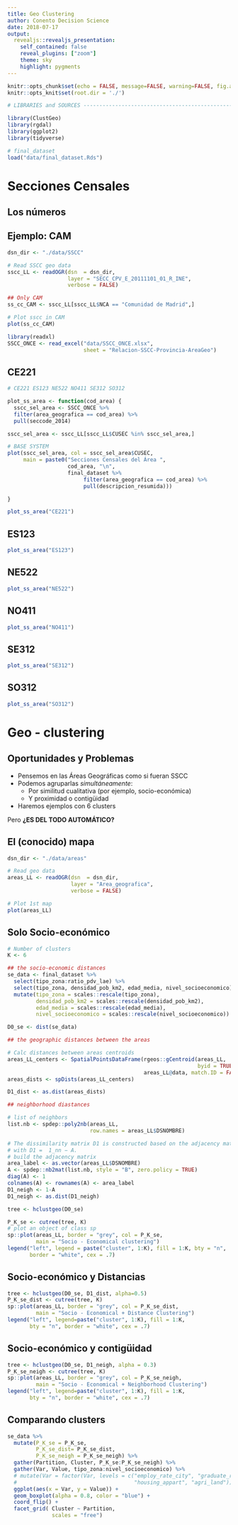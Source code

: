 ```yaml
---
title: Geo Clustering
author: Conento Decision Science
date: 2018-07-17
output: 
  revealjs::revealjs_presentation:
    self_contained: false
    reveal_plugins: ["zoom"]
    theme: sky
    highlight: pygments
---
```


```r
knitr::opts_chunk$set(echo = FALSE, message=FALSE, warning=FALSE, fig.align='center')
knitr::opts_knit$set(root.dir = './')
```


```r
# LIBRARIES and SOURCES ---------------------------------------------------

library(ClustGeo)
library(rgdal)
library(ggplot2)
library(tidyverse)
```

```r
# final_dataset
load("data/final_dataset.Rds")
```



# Secciones Censales

## Los números

## Ejemplo: CAM
```r
dsn_dir <- "./data/SSCC"

# Read SSCC geo data
sscc_LL <- readOGR(dsn  = dsn_dir, 
                   layer = "SECC_CPV_E_20111101_01_R_INE",
                   verbose = FALSE)

## Only CAM
ss_cc_CAM <- sscc_LL[sscc_LL$NCA == "Comunidad de Madrid",]

# Plot sscc in CAM
plot(ss_cc_CAM)
```

```r
library(readxl)
SSCC_ONCE <- read_excel("data/SSCC_ONCE.xlsx", 
                        sheet = "Relacion-SSCC-Provincia-AreaGeo")
```

## CE221
```r
# CE221 ES123 NE522 NO411 SE312 SO312

plot_ss_area <- function(cod_area) {
  sscc_sel_area <- SSCC_ONCE %>% 
  filter(area_geografica == cod_area) %>% 
  pull(seccode_2014)

sscc_sel_area <- sscc_LL[sscc_LL$CUSEC %in% sscc_sel_area,]

# BASE SYSTEM
plot(sscc_sel_area, col = sscc_sel_area$CUSEC,
     main = paste0("Secciones Censales del Área ",
                   cod_area, "\n",
                   final_dataset %>% 
                        filter(area_geografica == cod_area) %>% 
                        pull(descripcion_resumida)))

}

plot_ss_area("CE221")

```


## ES123

```r
plot_ss_area("ES123")
```

## NE522
```r
plot_ss_area("NE522")
```

## NO411 
```r
plot_ss_area("NO411")
```

## SE312 
```r
plot_ss_area("SE312")
```

## SO312
```r
plot_ss_area("SO312")
```


# Geo - clustering

## Oportunidades y Problemas

- Pensemos en las Áreas Geográficas como si fueran SSCC
- Podemos agruparlas *simultáneamente*:
    - Por similitud cualitativa (por ejemplo, socio-económica)
    - Y proximidad o contigüidad
- Haremos ejemplos con 6 clusters

Pero **¿ES DEL TODO AUTOMÁTICO?**

## El (conocido) mapa
```r
dsn_dir <- "./data/areas"

# Read geo data
areas_LL <- readOGR(dsn  = dsn_dir, 
                    layer = "Area_geografica",
                    verbose = FALSE)

# Plot 1st map
plot(areas_LL)
```

## Solo Socio-económico 
```r
# Number of clusters
K <- 6

## the socio-economic distances
se_data <- final_dataset %>% 
  select(tipo_zona:ratio_pdv_lae) %>% 
  select(tipo_zona, densidad_pob_km2, edad_media, nivel_socioeconomico) %>% 
  mutate(tipo_zona = scales::rescale(tipo_zona),
         densidad_pob_km2 = scales::rescale(densidad_pob_km2),
         edad_media = scales::rescale(edad_media),
         nivel_socioeconomico = scales::rescale(nivel_socioeconomico))

D0_se <- dist(se_data) 

## the geographic distances between the areas

# Calc distances between areas centroids
areas_LL_centers <- SpatialPointsDataFrame(rgeos::gCentroid(areas_LL, 
                                                            byid = TRUE), 
                                           areas_LL@data, match.ID = FALSE)
areas_dists <- spDists(areas_LL_centers)

D1_dist <- as.dist(areas_dists) 

## neighborhood diastances

# list of neighbors
list.nb <- spdep::poly2nb(areas_LL,
                          row.names = areas_LL$DSNOMBRE) 

# The dissimilarity matrix D1 is constructed based on the adjacency matrix A 
# with D1 =  1_nn − A.
# build the adjacency matrix
area_label <- as.vector(areas_LL$DSNOMBRE)
A <- spdep::nb2mat(list.nb, style = "B", zero.policy = TRUE) 
diag(A) <- 1
colnames(A) <- rownames(A) <- area_label
D1_neigh <- 1-A
D1_neigh <- as.dist(D1_neigh)
```

```r
tree <- hclustgeo(D0_se)

P_K_se <- cutree(tree, K) 
# plot an object of class sp
sp::plot(areas_LL, border = "grey", col = P_K_se,
         main = "Socio - Economical clustering") 
legend("left", legend = paste("cluster", 1:K), fill = 1:K, bty = "n", 
       border = "white", cex = .7)


```

## Socio-económico y Distancias

```r
tree <- hclustgeo(D0_se, D1_dist, alpha=0.5)
P_K_se_dist <- cutree(tree, K)
sp::plot(areas_LL, border = "grey", col = P_K_se_dist,
         main = "Socio - Economical + Distance Clustering")
legend("left", legend=paste("cluster", 1:K), fill = 1:K, 
       bty = "n", border = "white", cex = .7)
```

## Socio-económico y contigüidad
```r
tree <- hclustgeo(D0_se, D1_neigh, alpha = 0.3)
P_K_se_neigh <- cutree(tree, K)
sp::plot(areas_LL, border = "grey", col = P_K_se_neigh,
         main = "Socio - Economical + Neighborhood Clustering")
legend("left", legend=paste("cluster", 1:K), fill = 1:K, 
       bty = "n", border = "white", cex = .7)
```

## Comparando clusters
```r
se_data %>% 
  mutate(P_K_se = P_K_se, 
         P_K_se_dist= P_K_se_dist,
         P_K_se_neigh = P_K_se_neigh) %>% 
  gather(Partition, Cluster, P_K_se:P_K_se_neigh) %>% 
  gather(Var, Value, tipo_zona:nivel_socioeconomico) %>% 
  # mutate(Var = factor(Var, levels = c("employ_rate_city", "graduate_rate",
  #                                     "housing_appart", "agri_land"))) %>%
  ggplot(aes(x = Var, y = Value)) +
  geom_boxplot(alpha = 0.8, color = "blue") +
  coord_flip() + 
  facet_grid( Cluster ~ Partition, 
              scales = "free")
```




